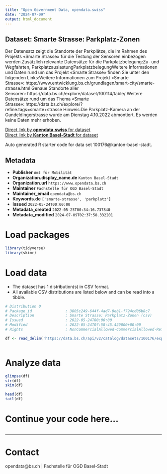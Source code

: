 ```yaml
---
title: "Open Government Data, opendata.swiss"
date: "2024-07-09"
output: html_document
---
```


## Dataset: Smarte Strasse: Parkplatz-Zonen

Der Datensatz zeigt die Standorte der Parkplätze, die im Rahmen des Projekts «Smarte Strasse» für die Testung der Sensoren einbezogen werden.Zusätzlich relevante Datensätze für die Parkplatzbelegung:Zu- und Wegfahrten, ParkplatzauslastungParkplatzbelegungWeitere Informationen und Daten rund um das Projekt «Smarte Strasse» finden Sie unter den folgenden Links:Weitere Informationen zum Projekt «Smarte Strasse»: https://www.entwicklung.bs.ch/grundlagen/smart-city/smarte-strasse.html Genaue Standorte aller Sensoren: https://data.bs.ch/explore/dataset/100114/table/ Weitere Datensätze rund um das Thema «Smarte Strasse»: https://data.bs.ch/explore/?refine.tags=smarte+strasse Hinweis:Die Parkplatz-Kamera an der Gundeldingerstrasse wurde am Dienstag 4.10.2022 abmontiert. Es werden keine Daten mehr erhoben.

[Direct link by **opendata.swiss** for dataset](https://opendata.swiss/de/dataset/smarte-strasse-parkplatz-zonen)<br>
[Direct link by **Kanton Basel-Stadt** for dataset](https://data.bs.ch/explore/dataset/100176/)

Auto generated R starter code for data set 100176@kanton-basel-stadt.

## Metadata

- **Publisher** `Amt für Mobilität`
- **Organization.display_name.de** `Kanton Basel-Stadt`
- **Organization.url** `https://www.opendata.bs.ch`
- **Maintainer** `Fachstelle für OGD Basel-Stadt`
- **Maintainer_email** `opendata@bs.ch`
- **Keywords.de** `['smarte-strasse', 'parkplatz']`
- **Issued** `2022-05-24T00:00:00`
- **Metadata_created** `2022-05-25T00:34:16.737840`
- **Metadata_modified** `2024-07-09T02:37:58.332201`


# Load packages

```r

library(tidyverse)
library(skimr)

```

# Load data

-   The dataset has 1 distribution(s) in CSV format.
-   All available CSV distributions are listed below and can be read into a tibble.

```r

# Distribution 0
# Package_id               : 3805c249-644f-4ad7-8eb1-f794cd06b8c7
# Description              : Smarte Strasse: Parkplatz-Zonen (csv)
# Issued                   : 2022-05-24T00:00:00
# Modified                 : 2022-05-24T07:58:45.429000+00:00
# Rights                   : NonCommercialAllowed-CommercialAllowed-ReferenceRequired

df <- read_delim('https://data.bs.ch/api/v2/catalog/datasets/100176/exports/csv')



```

# Analyze data

```r

glimpse(df)
str(df)
skim(df)

head(df)
tail(df)

```

# Continue your code here...

```r

```

------------------------------------------------------------------------

# Contact

opendata@bs.ch | Fachstelle für OGD Basel-Stadt
